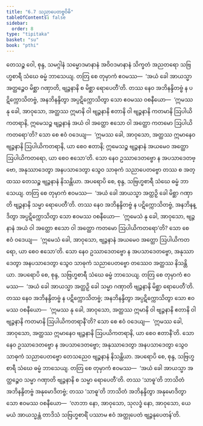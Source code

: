 ```yaml
---
title: "6.7 သညာပေတဗ္ဗဝိဓိ"
tableOfContents: false
sidebar:
  order: 8
type: "tipitaka"
basket: "su"
book: "pthi"
---
```



<DynamicBreadcrumb />

<Division number="178" book="pthi" e="ch" v="8" p="105">

<Paragraph number="356" book="pthi">
တေသဉ္စ ဝေါ, စုန္ဒ, သမဂ္ဂါနံ သမ္မောဒမာနာနံ အဝိဝဒမာနာနံ သိက္ခတံ အညတရော သဗြဟ္မစာရီ သံဃေ ဓမ္မံ ဘာသေယျ. တတြ စေ တုမှာကံ ဧဝမဿ—  ‘အယံ ခေါ အာယသ္မာ အတ္ထဉ္စေဝ မိစ္ဆာ ဂဏှာတိ, ဗျဉ္ဇနာနိ စ မိစ္ဆာ ရောပေတီ’တိ. တဿ နေဝ အဘိနန္ဒိတဗ္ဗံ န ပဋိက္ကောသိတဗ္ဗံ, အနဘိနန္ဒိတွာ အပ္ပဋိက္ကောသိတွာ သော ဧဝမဿ ဝစနီယော—  ‘ဣမဿ နု ခေါ, အာဝုသော, အတ္ထဿ ဣမာနိ ဝါ ဗျဉ္ဇနာနိ ဧတာနိ ဝါ ဗျဉ္ဇနာနိ ကတမာနိ ဩပါယိကတရာနိ, ဣမေသဉ္စ ဗျဉ္ဇနာနံ အယံ ဝါ အတ္ထော ဧသော ဝါ အတ္ထော ကတမော ဩပါယိကတရော’တိ? သော စေ ဧဝံ ဝဒေယျ—  ‘ဣမဿ ခေါ, အာဝုသော, အတ္ထဿ ဣမာနေဝ ဗျဉ္ဇနာနိ ဩပါယိကတရာနိ, ယာ စေဝ ဧတာနိ; ဣမေသဉ္စ ဗျဉ္ဇနာနံ အယမေဝ အတ္ထော ဩပါယိကတရော, ယာ စေဝ ဧသော’တိ. သော နေဝ ဥဿာဒေတဗ္ဗော န အပသာဒေတဗ္ဗော, အနုဿာဒေတွာ အနပသာဒေတွာ သွေဝ သာဓုကံ သညာပေတဗ္ဗော တဿ စ အတ္ထဿ တေသဉ္စ ဗျဉ္ဇနာနံ နိသန္တိယာ.
</Paragraph>

</Division>
<Division number="179" book="pthi" e="ch" v="8" p="106">

<Paragraph number="357" book="pthi">
အပရောပိ စေ, စုန္ဒ, သဗြဟ္မစာရီ သံဃေ ဓမ္မံ ဘာသေယျ. တတြ စေ တုမှာကံ ဧဝမဿ—  ‘အယံ ခေါ အာယသ္မာ အတ္ထဉှိ ခေါ မိစ္ဆာ ဂဏှာတိ ဗျဉ္ဇနာနိ သမ္မာ ရောပေတီ’တိ. တဿ နေဝ အဘိနန္ဒိတဗ္ဗံ န ပဋိက္ကောသိတဗ္ဗံ, အနဘိနန္ဒိတွာ အပ္ပဋိက္ကောသိတွာ သော ဧဝမဿ ဝစနီယော—  ‘ဣမေသံ နု ခေါ, အာဝုသော, ဗျဉ္ဇနာနံ အယံ ဝါ အတ္ထော ဧသော ဝါ အတ္ထော ကတမော ဩပါယိကတရော’တိ? သော စေ ဧဝံ ဝဒေယျ—  ‘ဣမေသံ ခေါ, အာဝုသော, ဗျဉ္ဇနာနံ အယမေဝ အတ္ထော ဩပါယိကတရော, ယာ စေဝ ဧသော’တိ. သော နေဝ ဥဿာဒေတဗ္ဗော န အပသာဒေတဗ္ဗော, အနုဿာဒေတွာ အနပသာဒေတွာ သွေဝ သာဓုကံ သညာပေတဗ္ဗော တဿေဝ အတ္ထဿ နိသန္တိယာ.
</Paragraph>

</Division>
<Division number="180" book="pthi" e="ch" v="8" p="106">

<Paragraph number="358" book="pthi">
အပရောပိ စေ, စုန္ဒ, သဗြဟ္မစာရီ သံဃေ ဓမ္မံ ဘာသေယျ. တတြ စေ တုမှာကံ ဧဝမဿ—  ‘အယံ ခေါ အာယသ္မာ အတ္ထဉှိ ခေါ သမ္မာ ဂဏှာတိ ဗျဉ္ဇနာနိ မိစ္ဆာ ရောပေတီ’တိ. တဿ နေဝ အဘိနန္ဒိတဗ္ဗံ န ပဋိက္ကောသိတဗ္ဗံ; အနဘိနန္ဒိတွာ အပ္ပဋိက္ကောသိတွာ သော ဧဝမဿ ဝစနီယော—  ‘ဣမဿ နု ခေါ, အာဝုသော, အတ္ထဿ ဣမာနိ ဝါ ဗျဉ္ဇနာနိ ဧတာနိ ဝါ ဗျဉ္ဇနာနိ ကတမာနိ ဩပါယိကတရာနီ’တိ? သော စေ ဧဝံ ဝဒေယျ—  ‘ဣမဿ ခေါ, အာဝုသော, အတ္ထဿ ဣမာနေဝ ဗျဉ္ဇနာနိ ဩပယိကတရာနိ, ယာ စေဝ ဧတာနီ’တိ. သော နေဝ ဥဿာဒေတဗ္ဗော န အပသာဒေတဗ္ဗော; အနုဿာဒေတွာ အနပသာဒေတွာ သွေဝ သာဓုကံ သညာပေတဗ္ဗော တေသညေဝ ဗျဉ္ဇနာနံ နိသန္တိယာ.
</Paragraph>

</Division>
<Division number="181" book="pthi" e="ch" v="8" p="106">

<Paragraph number="359" book="pthi">
အပရောပိ စေ, စုန္ဒ, သဗြဟ္မစာရီ သံဃေ ဓမ္မံ ဘာသေယျ. တတြ စေ တုမှာကံ ဧဝမဿ—  ‘အယံ ခေါ အာယသ္မာ အတ္ထဉ္စေဝ သမ္မာ ဂဏှာတိ ဗျဉ္ဇနာနိ စ သမ္မာ ရောပေတီ’တိ. တဿ ‘သာဓူ’တိ ဘာသိတံ အဘိနန္ဒိတဗ္ဗံ အနုမောဒိတဗ္ဗံ; တဿ ‘သာဓူ’တိ ဘာသိတံ အဘိနန္ဒိတွာ အနုမောဒိတွာ သော ဧဝမဿ ဝစနီယော—  ‘လာဘာ နော, အာဝုသော, သုလဒ္ဓံ နော, အာဝုသော, ယေ မယံ အာယသ္မန္တံ တာဒိသံ သဗြဟ္မစာရိံ ပဿာမ ဧဝံ အတ္ထုပေတံ ဗျဉ္ဇနုပေတန်’တိ.
</Paragraph>
</Division>